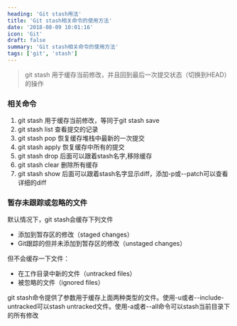 ```yaml
---
heading: 'Git stash用法'
title: 'Git stash相关命令的使用方法'
date: '2018-08-09 10:01:16'
icon: 'Git'
draft: false
summary: 'Git stash相关命令的使用方法'
tags: ['git', 'stash']
---
```


> git stash 用于缓存当前修改，并且回到最后一次提交状态（切换到HEAD）的操作

### 相关命令

1. git stash 用于缓存当前修改，等同于git stash save
2. git stash list 查看提交的记录
3. git stash pop 恢复缓存堆栈中最新的一次提交
4. git stash apply 恢复缓存中所有的提交
5. git stash drop 后面可以跟着stash名字,移除缓存
6. git stash clear 删除所有缓存
7. git stash show 后面可以跟着stash名字显示diff，添加-p或--patch可以查看详细的diff

### 暂存未跟踪或忽略的文件

默认情况下，git stash会缓存下列文件

- 添加到暂存区的修改（staged changes）
- Git跟踪的但并未添加到暂存区的修改（unstaged changes）

但不会缓存一下文件：

- 在工作目录中新的文件（untracked files）
- 被忽略的文件（ignored files）

git stash命令提供了参数用于缓存上面两种类型的文件。使用-u或者--include-untracked可以stash untracked文件。使用-a或者--all命令可以stash当前目录下的所有修改
